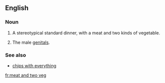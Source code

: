 ==English==

===Noun===
{{en-noun|-|head=[[meat]] [[and]] [[two]] [[veg]]}}

# {{lb|en|British|Ireland|colloquial}} A stereotypical standard dinner, with a meat and two kinds of vegetable.
# {{lb|en|British|slang}} The male [[genitals]].

===See also===
* [[chips with everything]]
[[fr:meat and two veg]]